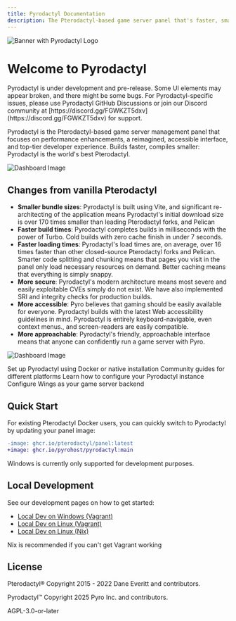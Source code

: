 ```yaml
---
title: Pyrodactyl Documentation
description: The Pterodactyl-based game server panel that's faster, smaller, safer, and more accessible
---
```


![Banner with Pyrodactyl Logo](https://camo.githubusercontent.com/6029bb2513ba810cc82a39cbb5f72589cd17a70bb10c434a4d64b079ffbd4327/68747470733a2f2f692e696d6775722e636f6d2f523130697667392e706e67)

# Welcome to Pyrodactyl

<Callout type="warn">
  Pyrodactyl is under development and pre-release. Some UI elements may appear
  broken, and there might be some bugs.
</Callout>

<Callout type="info">
  For Pyrodactyl-specific issues, please use Pyrodactyl GitHub Discussions or join our Discord community at [https://discord.gg/FGWKZT5dxv](https://discord.gg/FGWKZT5dxv) for support.
</Callout>

Pyrodactyl is the Pterodactyl-based game server management panel that focuses on performance enhancements, a reimagined, accessible interface, and top-tier developer experience. Builds faster, compiles smaller: Pyrodactyl is the world's best Pterodactyl.

![Dashboard Image](https://camo.githubusercontent.com/8a481d988dbc0114a0de65318e1688703cac404a0f1d652cbdd992829c3b312b/68747470733a2f2f692e696d6775722e636f6d2f597166674d59732e6a706567)

## Changes from vanilla Pterodactyl

- **Smaller bundle sizes**: Pyrodactyl is built using Vite, and significant re-architecting of the application means Pyrodactyl's initial download size is over 170 times smaller than leading Pterodactyl forks, and Pelican
- **Faster build times**: Pyrodactyl completes builds in milliseconds with the power of Turbo. Cold builds with zero cache finish in under 7 seconds.
- **Faster loading times**: Pyrodactyl's load times are, on average, over 16 times faster than other closed-source Pterodactyl forks and Pelican. Smarter code splitting and chunking means that pages you visit in the panel only load necessary resources on demand. Better caching means that everything is simply snappy.
- **More secure**: Pyrodactyl's modern architecture means most severe and easily exploitable CVEs simply do not exist. We have also implemented SRI and integrity checks for production builds.
- **More accessible**: Pyro believes that gaming should be easily available for everyone. Pyrodactyl builds with the latest Web accessibility guidelines in mind. Pyrodactyl is entirely keyboard-navigable, even context menus., and screen-readers are easily compatible.
- **More approachable**: Pyrodactyl's friendly, approachable interface means that anyone can confidently run a game server with Pyro.

![Dashboard Image](https://camo.githubusercontent.com/e3c78145a080fa55306a5e788b5e42672935abdcd2fd20bc3d1287cab605afc0/68747470733a2f2f692e696d6775722e636f6d2f6b48484f5736502e6a706567)

<Cards>
  <Card title="Installation Guide" href="/docs/installation">
    Set up Pyrodactyl using Docker or native installation
  </Card>
  <Card title="Installation Guides" href="/docs/installation-guides">
    Community guides for different platforms
  </Card>
  <Card title="Configuration" href="/docs/installation#panel-configuration">
    Learn how to configure your Pyrodactyl instance
  </Card>
  <Card title="Wings Setup" href="/docs/installation#wings-installation">
    Configure Wings as your game server backend
  </Card>
</Cards>

## Quick Start

For existing Pterodactyl Docker users, you can quickly switch to Pyrodactyl by updating your panel image:

```diff
-image: ghcr.io/pterodactyl/panel:latest
+image: ghcr.io/pyrohost/pyrodactyl:main
```

<Callout type="note">
  Windows is currently only supported for development purposes.
</Callout>

## Local Development

See our development pages on how to get started:

- [Local Dev on Windows (Vagrant)](/docs/local-development#local-dev-with-vagrant-on-windows)
- [Local Dev on Linux (Vagrant)](/docs/local-development#local-dev-with-vagrant-on-linux)
- [Local Dev on Linux (Nix)](/docs/local-development#local-dev-with-nix)

<Callout>Nix is recommended if you can't get Vagrant working</Callout>

## License

Pterodactyl® Copyright 2015 - 2022 Dane Everitt and contributors.

Pyrodactyl™ Copyright 2025 Pyro Inc. and contributors.

AGPL-3.0-or-later
